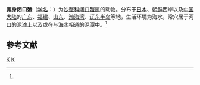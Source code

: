 {{Speciesbox
| taxon = Cleistostoma dilatatum
| binomial_authority = (de Haan, 1835)<ref name='id11953'>{{cite web| url =http://www.bioinfo.cn/db05/BjdwSpecies.php?action=view&id=11953| title =宽身闭口蟹| work =《中国动物物种编目数据库》| publisher =中国科学院微生物研究所| author =中国科学院动物研究所| accessdate =2009-04-28| deadurl =yes| archiveurl =https://web.archive.org/web/20160305011750/http://www.bioinfo.cn/db05/BjdwSpecies.php?action=view&id=11953| archivedate =2016-03-05}}</ref>
}}

'''宽身闭口蟹'''（[[学名|学名]]：{{lang|la|''Cleistostoma dilatatum''}}）为[[沙蟹科|沙蟹科]][[闭口蟹属|闭口蟹属]]的动物。分布于[[日本|日本]]、[[朝鲜|朝鲜]]西岸以及[[中国大陆|中国大陆]]的[[广东|广东]]、[[福建|福建]]、[[山东|山东]]、[[渤海湾|渤海湾]]、[[辽东半岛|辽东半岛]]等地，生活环境为海水，常穴居于河口的泥滩上以及或在与海水相通的泥潭中。<ref name='id11953'/>

== 参考文献 ==
{{reflist}}
{{螃蟹小作品}}
{{taxonbar}}
[[Category:_1835年描述的动物|K]]
[[Category:闭口蟹属|K]]